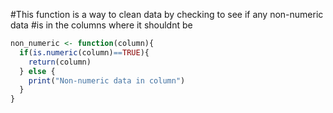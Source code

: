 #This function is a way to clean data by checking to see if any non-numeric data
#is in the columns where it shouldnt be

```r
non_numeric <- function(column){
  if(is.numeric(column)==TRUE){
    return(column)
  } else {
    print("Non-numeric data in column")
  }
}
```
